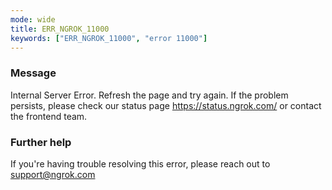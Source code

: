 ```yaml
---
mode: wide
title: ERR_NGROK_11000
keywords: ["ERR_NGROK_11000", "error 11000"]
---
```


### Message

Internal Server Error. Refresh the page and try again. If the problem persists, please check our status page https://status.ngrok.com/ or contact the frontend team.

### Further help

If you're having trouble resolving this error, please reach out to [support@ngrok.com](mailto:support@ngrok.com?subject=Help%20with%20ERR_NGROK_11000)
